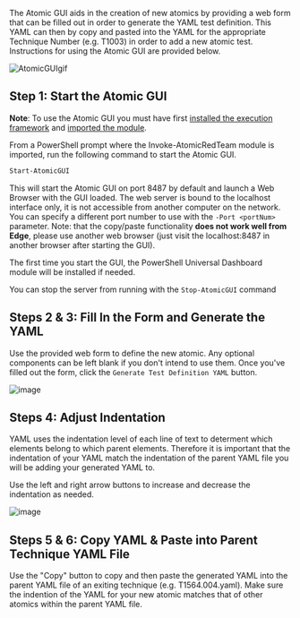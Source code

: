 The Atomic GUI aids in the creation of new atomics by providing a web form that can be filled out in order to generate the YAML test definition. This YAML can then by copy and pasted into the YAML for the appropriate Technique Number (e.g. T1003) in order to add a new atomic test. Instructions for using the Atomic GUI are provided below.

![AtomicGUIgif](https://user-images.githubusercontent.com/22311332/83468238-656db080-a439-11ea-8123-25bf45068961.gif)

## Step 1: Start the Atomic GUI
**Note**: To use the Atomic GUI you must have first [installed the execution framework](https://github.com/redcanaryco/invoke-atomicredteam/wiki/Installing-Atomic-Red-Team) and [imported the module](https://github.com/redcanaryco/invoke-atomicredteam/wiki/Import-the-Module).

From a PowerShell prompt where the Invoke-AtomicRedTeam module is imported, run the following command to start the Atomic GUI.

```powershell
Start-AtomicGUI
```

This will start the Atomic GUI on port 8487 by default and launch a Web Browser with the GUI loaded. The web server is bound to the localhost interface only, it is not accessible from another computer on the network. You can specify a different port number to use with the `-Port <portNum>` parameter. Note: that the copy/paste functionality **does not work well from Edge**, please use another web browser (just visit the localhost:8487 in another browser after starting the GUI).

The first time you start the GUI, the PowerShell Universal Dashboard module will be installed if needed.

You can stop the server from running with the `Stop-AtomicGUI` command

## Steps 2 & 3: Fill In the Form and Generate the YAML

Use the provided web form to define the new atomic. Any optional components can be left blank if you don't intend to use them. Once you've filled out the form, click the `Generate Test Definition YAML` button.

![image](https://user-images.githubusercontent.com/22311332/83467703-f6438c80-a437-11ea-8747-3152ce15b35c.png)

## Steps 4: Adjust Indentation

YAML uses the indentation level of each line of text to determent which elements belong to which parent elements. Therefore it is important that the indentation of your YAML match the indentation of the parent YAML file you will be adding your generated YAML to.

Use the left and right arrow buttons to increase and decrease the indentation as needed.

![image](https://user-images.githubusercontent.com/22311332/83550142-998db380-a4c3-11ea-86ee-dbf726008587.png)

## Steps 5 & 6: Copy YAML & Paste into Parent Technique YAML File

Use the "Copy" button to copy and then paste the generated YAML into the parent YAML file of an exiting technique (e.g. T1564.004.yaml). Make sure the indention of the YAML for your new atomic matches that of other atomics within the parent YAML file.

